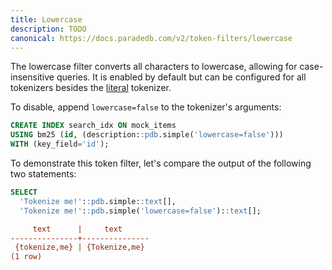 ```yaml
---
title: Lowercase
description: TODO
canonical: https://docs.paradedb.com/v2/token-filters/lowercase
---
```


The lowercase filter converts all characters to lowercase, allowing for case-insensitive queries. It is enabled by default but can be
configured for all tokenizers besides the [literal](/v2/tokenizers/available-tokenizers/exact) tokenizer.

To disable, append `lowercase=false` to the tokenizer's arguments:

```sql
CREATE INDEX search_idx ON mock_items
USING bm25 (id, (description::pdb.simple('lowercase=false')))
WITH (key_field='id');
```

To demonstrate this token filter, let's compare the output of the following two statements:

```sql
SELECT
  'Tokenize me!'::pdb.simple::text[],
  'Tokenize me!'::pdb.simple('lowercase=false')::text[];
```

```ini Expected Response
     text      |     text
---------------+---------------
 {tokenize,me} | {Tokenize,me}
(1 row)
```
